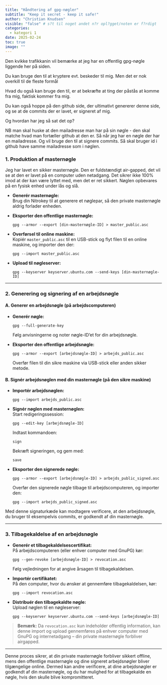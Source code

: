 ```yaml
---
title: "Håndtering af gpg-nøgler"
subtitle: "Keep it secret - keep it safe!"
author: "Christian Knudsen"
visible: "false" # s?t til noget andet n?r opl?gget/noten er f?rdigt
categories:
  - kategori 1
date: 2025-02-24
toc: true
image: ""
---
```


Den kvikke trafikkanin vil bemærke at jeg har en offentlig
gpg-nøgle liggende her på siden. 

Du kan bruge den til at kryptere evt. beskeder til mig. Men det 
er nok overkill til de fleste formål

Hvad du også kan bruge den til, er at bekræfte at ting der 
påstås at komme fra mig, faktisk kommer fra mig. 

Du kan også hoppe på den github side, der ultimativt genererer
denne side, og se at de commits der er lavet, er signeret af mig.

Og hvordan har jeg så sat det op?


NB man skal huske at den mailadresse man har på sin nøgle - den skal matche
hvad man fortæller github at den er. Så når jeg har en nøgle der har en mailadresse.
Og vil bruge den til at signere commits. Så skal bruger id i github have samme
mailadresse som i nøglen.

### 1. Produktion af masternøgle

Jeg har lavet en sikker masternøgle. Den er fuldstændigt air-gapped, det vil se at den er lavet på en computer uden 
netadgang. Det sikrer ikke 100% imod at der kan være lyttet 
med, men det er ret sikkert. Nøglen opbevares på en fysisk 
enhed under lås og slå.


- **Generér masternøgle:**  
  Brug din Nitrokey til at generere et nøglepar, så den private masternøgle aldrig forlader enheden.

- **Eksporter den offentlige masternøgle:**  
  ```
  gpg --armor --export [din-masternøgle-ID] > master_public.asc
  ```

- **Overførsel til online maskine:**  
  Kopiér `master_public.asc` til en USB-stick og flyt filen til en online maskine, og importer den der:
  ```
  gpg --import master_public.asc
  ```

- **Upload til nøgleserver:**  
  ```
  gpg --keyserver keyserver.ubuntu.com --send-keys [din-masternøgle-ID]
  ```

---

### 2. Generering og signering af en arbejdsnøgle

#### A. Generer en arbejdsnøgle (på arbejdscomputeren)

- **Generér nøgle:**  
  ```
  gpg --full-generate-key
  ```
  Følg anvisningerne og noter nøgle-ID'et for din arbejdsnøgle.

- **Eksporter den offentlige arbejdsnøgle:**  
  ```
  gpg --armor --export [arbejdsnøgle-ID] > arbejds_public.asc
  ```
  Overfør filen til din sikre maskine via USB-stick eller anden sikker metode.

#### B. Signér arbejdsnøglen med din masternøgle (på den sikre maskine)

- **Importér arbejdsnøglen:**  
  ```
  gpg --import arbejds_public.asc
  ```

- **Signér nøglen med masternøglen:**  
  Start redigeringssession:
  ```
  gpg --edit-key [arbejdsnøgle-ID]
  ```
  Indtast kommandoen:
  ```
  sign
  ```
  Bekræft signeringen, og gem med:
  ```
  save
  ```

- **Eksporter den signerede nøgle:**  
  ```
  gpg --armor --export [arbejdsnøgle-ID] > arbejds_public_signed.asc
  ```
  Overfør den signerede nøgle tilbage til arbejdscomputeren, og importer den:
  ```
  gpg --import arbejds_public_signed.asc
  ```

Med denne signaturkæde kan modtagere verificere, at den arbejdsnøgle, du bruger til eksempelvis commits, er godkendt af din masternøgle.

---

### 3. Tilbagekaldelse af en arbejdsnøgle

- **Generér et tilbagekaldelsescertifikat:**  
  På arbejdscomputeren (eller enhver computer med GnuPG) kør:
  ```
  gpg --gen-revoke [arbejdsnøgle-ID] > revocation.asc
  ```
  Følg vejledningen for at angive årsagen til tilbagekaldelsen.

- **Importér certifikatet:**  
  På den computer, hvor du ønsker at gennemføre tilbagekaldelsen, kør:
  ```
  gpg --import revocation.asc
  ```

- **Distribuér den tilbagekaldte nøgle:**  
  Upload nøglen til en nøgleserver:
  ```
  gpg --keyserver keyserver.ubuntu.com --send-keys [arbejdsnøgle-ID]
  ```

> **Bemærk:** Da `revocation.asc` kun indeholder offentlig information, kan denne import og upload gennemføres på enhver computer med GnuPG og internetadgang – din private masternøgle forbliver airgapped.

---

Denne proces sikrer, at din private masternøgle forbliver sikkert offline, mens den offentlige masternøgle og dine signeret arbejdsnøgler bliver tilgængelige online. Dermed kan andre verificere, at dine arbejdsnøgler er godkendt af din masternøgle, og du har mulighed for at tilbagekalde en nøgle, hvis den skulle blive kompromitteret.
